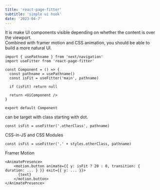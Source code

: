 ```yaml
---
title: 'react-page-fitter'
subtitle: 'simple ui hook'
date: '2023-04-7'
---
```


It is make UI components visible depending on whether the content is over the viewport.  
Combined with framer motion and CSS animation, you should be able to build a more natural UI.

```tsx
import { usePathname } from 'next/navigation'
import useFitter from 'react-page-fitter'

const Component = () => {
  const pathname = usePathname()
  const isFit = useFitter('main', pathname)

  if (isFit) return null

  return <UiComponent />
}

export default Component
```

<PageFitter />

can be target with class starting with dot.

```tsx
const isFit = useFitter('.otherClass', pathname)
```

CSS-in-JS and CSS Modules

```tsx
const isFit = useFitter('.' + styles.otherClass, pathname)
```

Framer Motion

```tsx
<AnimatePresence>
    <motion.button animate={{ y: isFit ? 20 : 0, transition: { duration: ... } }} exit={{ y: ... }}>
      {text}
    </motion.button>
</AnimatePresence>
```
